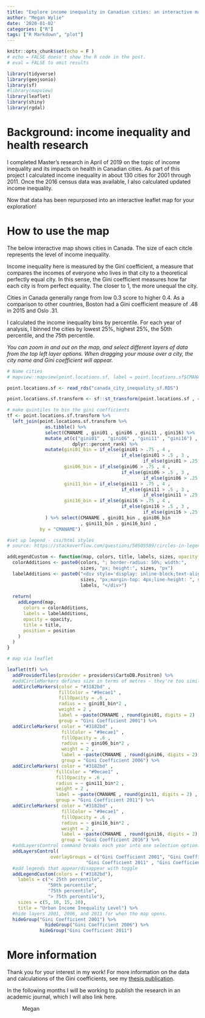 ```yaml
---
title: "Explore income inequality in Canadian cities: an interactive map of 2001- 2016 Gini coefficient data"
author: "Megan Wylie"
date: '2020-01-02'
categories: ["R"]
tags: ["R Markdown", "plot"]
---
```


```r

knitr::opts_chunk$set(echo = F )
# echo = FALSE doesn't show the R code in the post.
# eval = FALSE to omit results

library(tidyverse)
library(geojsonio)
library(sf)
#library(mapview)
library(leaflet)
library(shiny)
library(rgdal)

```

# Background: income inequality and health research

I completed Master's research in April of 2019 on the topic of income inequality and its impacts on health in Canadian cities. As part of this project I calculated income inequality in about 130 cities for 2001 through 2011. Once the 2016 census data was available, I also calculated updated income inequality. 

Now that data has been repurposed into an interactive leaflet map for your exploration! 

# How to use the map

The below interactive map shows cities in Canada. The size of each citcle represents the level of income inequality. 

Income inequality here is measured by the Gini coefficient, a measure that compares the incomes of everyone who lives in that city to a theoretical perfectly equal city. In this sense, the Gini coefficient measures how far each city is from perfect equality. The closer to 1, the more unequal the city.

Cities in Canada generally range from low 0.3 score to higher 0.4. As a comparison to other countries, Boston had a Gini coefficient measure of .48 in 2015 and Oslo .31.

I calculated the income inequality bins by percentile. For each year of analysis, I binned the cities by lowest 25%, highest 25%, the 50th percentile, and the 75th percentile. 

*You can zoom in and out on the map, and select different layers of data from the top left layer options. When dragging your mouse over a city, the city name and Gini coefficient will appear.* 


```r
# Name cities
# mapview::mapview(point.locations.sf, label = point.locations.sf$CMANAME)

point.locations.sf <- read_rds("canada_city_inequality_sf.RDS")

point.locations.sf.transform <- sf::st_transform(point.locations.sf , 4326)

# make quintiles to bin the gini coefficients
tf <- point.locations.sf.transform %>% 
  left_join(point.locations.sf.transform %>% 
              as.tibble() %>% 
              select(CMANAME , gini01 , gini06 , gini11 , gini16) %>% 
              mutate_at(c("gini01" , "gini06" , "gini11" , "gini16") , 
                        dplyr::percent_rank) %>% 
              mutate(gini01_bin = if_else(gini01 > .75 , 4 , 
                                          if_else(gini01 > .5 , 3 , 
                                                  if_else(gini01 > .25 , 2 , 1))), 
                     gini06_bin = if_else(gini06 > .75 , 4 , 
                                          if_else(gini06 > .5 , 3 , 
                                                  if_else(gini06 > .25 , 2 , 1))),
                     gini11_bin = if_else(gini11 > .75 , 4 , 
                                          if_else(gini11 > .5 , 3 , 
                                                  if_else(gini11 > .25 , 2 , 1))),
                     gini16_bin = if_else(gini16 > .75 , 4 , 
                                          if_else(gini16 > .5 , 3 , 
                                                  if_else(gini16 > .25 , 2 , 1))),
              ) %>% select(CMANAME , gini01_bin , gini06_bin
                           , gini11_bin , gini16_bin) , 
            by = "CMANAME")

#set up legend - css/html styles
# source: https://stackoverflow.com/questions/58505589/circles-in-legend-for-leaflet-map-with-addcirclemarkers-in-r-without-shiny

addLegendCustom <- function(map, colors, title, labels, sizes, opacity = 0.6, position = "topright"){
  colorAdditions <- paste0(colors, "; border-radius: 50%; width:", 
                           sizes, "px; height:", sizes, "px")
  labelAdditions <- paste0("<div style='display: inline-block;text-align: right;height: ", 
                           sizes, "px;margin-top: 4px;line-height: ", sizes, "px;'>", 
                           labels, "</div>")
  
  return(
    addLegend(map,
      colors = colorAdditions, 
      labels = labelAdditions,
      opacity = opacity,
      title = title,
      position = position
    )
  )
}

# map via leaflet

leaflet(tf) %>% 
  addProviderTiles(provider = providers$CartoDB.Positron) %>%
  #addCircleMarkers defines size in terms of metres - they're too similar in size
  addCircleMarkers(color = "#3182bd" ,
                   fillColor = "#9ecae1" ,
                   fillOpacity = .6 , 
                   radius = ~ gini01_bin*2 ,
                   weight = 2 ,
                   label = ~paste(CMANAME , round(gini01, digits = 2) , sep = ", " ),
                   group = "Gini Coefficient 2001") %>% 
  addCircleMarkers( color = "#3182bd" ,
                    fillColor = "#9ecae1" ,
                    fillOpacity = .6 , 
                    radius = ~ gini06_bin*2 ,
                    weight = 2 ,
                    label = ~paste(CMANAME , round(gini06, digits = 2) , sep = ", "),
                    group = "Gini Coefficient 2006") %>% 
  addCircleMarkers( color = "#3182bd" ,
                  fillColor = "#9ecae1" ,
                  fillOpacity = .6 , 
                  radius = ~ gini11_bin*2 ,
                  weight = 2 ,
                  label = ~paste(CMANAME , round(gini11, digits = 2) , sep = ", " ) ,
                  group = "Gini Coefficient 2011") %>%
  addCircleMarkers( color = "#3182bd" ,
                    fillColor = "#9ecae1" ,
                    fillOpacity = .6 , 
                    radius = ~ gini16_bin*2 ,
                    weight = 2 ,
                    label = ~paste(CMANAME , round(gini16, digits = 2), sep = ", " ),
                    group = "Gini Coefficient 2016") %>%
  #addLayersControl command breaks each year into one selection option.
  addLayersControl(
                overlayGroups = c("Gini Coefficient 2001", "Gini Coefficient 2006" ,
                             "Gini Coefficient 2011" , "Gini Coefficient 2016")) %>% 
  #add legends that appear/disappear with toggle
  addLegendCustom(colors = ("#3182bd"),
    labels = c("< 25th percentile",
               "50th percentile", 
               "75th percentile", 
               "> 75th percentile"),
    sizes = c(5, 10, 15, 20),
    title = "Urban Income Inequality Level") %>%
  #hide layers 2001, 2006, and 2011 for when the map opens. 
  hideGroup("Gini Coefficient 2001") %>% 
              hideGroup("Gini Coefficient 2006") %>% 
            hideGroup("Gini Coefficient 2011")

```


# More information

Thank you for your interest in my work! For more information on the data and calculations of the Gini coefficients, see my [thesis publication](http://digitool.library.mcgill.ca/R/EENC3B6JRGRNQYTFUC1QL1K64F9UY9YDIC1UPKXTDG24PQG39G-07956).

In the following months I will be working to publish the research in an academic journal, which I will also link here. 

~ Megan
